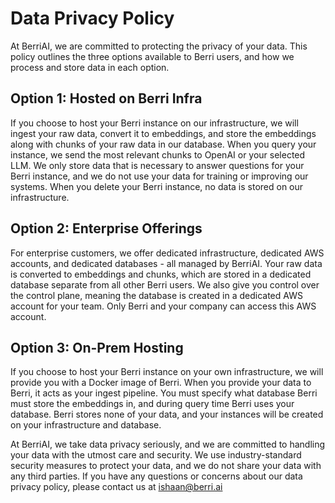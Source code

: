# **Data Privacy Policy**

At BerriAI, we are committed to protecting the privacy of your data. This policy outlines the three options available to Berri users, and how we process and store data in each option.

## **Option 1: Hosted on Berri Infra**

If you choose to host your Berri instance on our infrastructure, we will ingest your raw data, convert it to embeddings, and store the embeddings along with chunks of your raw data in our database. When you query your instance, we send the most relevant chunks to OpenAI or your selected LLM. We only store data that is necessary to answer questions for your Berri instance, and we do not use your data for training or improving our systems. When you delete your Berri instance, no data is stored on our infrastructure.

## **Option 2: Enterprise Offerings**

For enterprise customers, we offer dedicated infrastructure, dedicated AWS accounts, and dedicated databases - all managed by BerriAI. Your raw data is converted to embeddings and chunks, which are stored in a dedicated database separate from all other Berri users. We also give you control over the control plane, meaning the database is created in a dedicated AWS account for your team. Only Berri and your company can access this AWS account.

## **Option 3: On-Prem Hosting**

If you choose to host your Berri instance on your own infrastructure, we will provide you with a Docker image of Berri. When you provide your data to Berri, it acts as your ingest pipeline. You must specify what database Berri must store the embeddings in, and during query time Berri uses your database. Berri stores none of your data, and your instances will be created on your infrastructure and database.

At BerriAI, we take data privacy seriously, and we are committed to handling your data with the utmost care and security. We use industry-standard security measures to protect your data, and we do not share your data with any third parties. If you have any questions or concerns about our data privacy policy, please contact us at ishaan@berri.ai